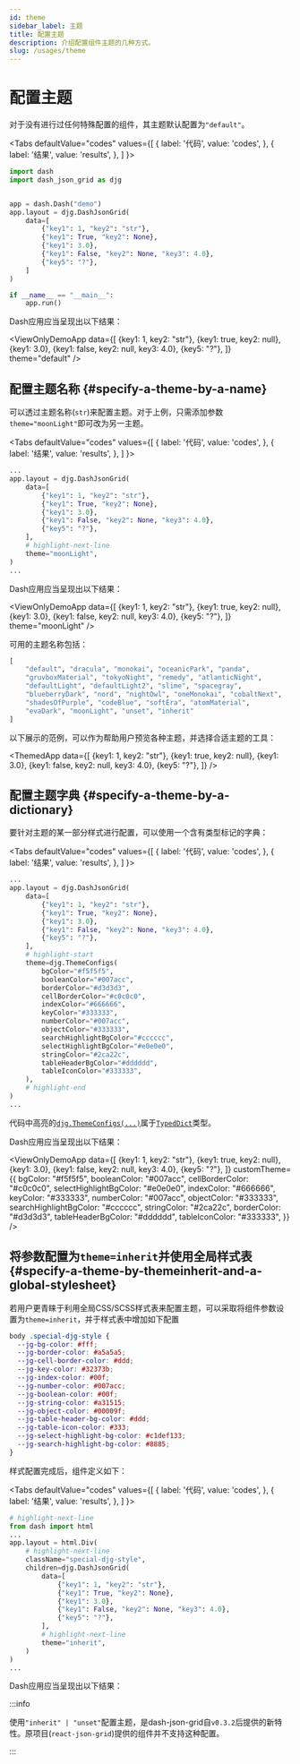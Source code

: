 ```yaml
---
id: theme
sidebar_label: 主题
title: 配置主题
description: 介绍配置组件主题的几种方式。
slug: /usages/theme
---
```




# 配置主题

对于没有进行过任何特殊配置的组件，其主题默认配置为`"default"`。

<Tabs
  defaultValue="codes"
  values={[
    { label: '代码', value: 'codes', },
    { label: '结果', value: 'results', },
  ]
}>

<TabItem value="codes">

```python title="not_themed_example.py" showLineNumbers
import dash
import dash_json_grid as djg


app = dash.Dash("demo")
app.layout = djg.DashJsonGrid(
    data=[
        {"key1": 1, "key2": "str"},
        {"key1": True, "key2": None},
        {"key1": 3.0},
        {"key1": False, "key2": None, "key3": 4.0},
        {"key5": "?"},
    ]
)

if __name__ == "__main__":
    app.run()
```

</TabItem>

<TabItem value="results">

Dash应用应当呈现出以下结果：

<ViewOnlyDemoApp
  data={[
    {key1: 1, key2: "str"},
    {key1: true, key2: null},
    {key1: 3.0},
    {key1: false, key2: null, key3: 4.0},
    {key5: "?"},
  ]}
  theme="default"
/>

</TabItem>

</Tabs>

## 配置主题名称 {#specify-a-theme-by-a-name}

可以透过主题名称(`str`)来配置主题。对于上例，只需添加参数`theme="moonLight"`即可改为另一主题。

<Tabs
  defaultValue="codes"
  values={[
    { label: '代码', value: 'codes', },
    { label: '结果', value: 'results', },
  ]
}>

<TabItem value="codes">

```python showLineNumbers
...
app.layout = djg.DashJsonGrid(
    data=[
        {"key1": 1, "key2": "str"},
        {"key1": True, "key2": None},
        {"key1": 3.0},
        {"key1": False, "key2": None, "key3": 4.0},
        {"key5": "?"},
    ],
    # highlight-next-line
    theme="moonLight",
)
...
```

</TabItem>

<TabItem value="results">

Dash应用应当呈现出以下结果：

<ViewOnlyDemoApp
  data={[
    {key1: 1, key2: "str"},
    {key1: true, key2: null},
    {key1: 3.0},
    {key1: false, key2: null, key3: 4.0},
    {key5: "?"},
  ]}
  theme="moonLight"
/>

</TabItem>

</Tabs>

可用的主题名称包括：

```python
[
    "default", "dracula", "monokai", "oceanicPark", "panda",
    "gruvboxMaterial", "tokyoNight", "remedy", "atlanticNight",
    "defaultLight", "defaultLight2", "slime", "spacegray",
    "blueberryDark", "nord", "nightOwl", "oneMonokai", "cobaltNext",
    "shadesOfPurple", "codeBlue", "softEra", "atomMaterial",
    "evaDark", "moonLight", "unset", "inherit"
]
```

以下展示的范例，可以作为帮助用户预览各种主题，并选择合适主题的工具：

<ThemedApp
  data={[
    {key1: 1, key2: "str"},
    {key1: true, key2: null},
    {key1: 3.0},
    {key1: false, key2: null, key3: 4.0},
    {key5: "?"},
  ]}
/>

## 配置主题字典 {#specify-a-theme-by-a-dictionary}

要针对主题的某一部分样式进行配置，可以使用一个含有类型标记的字典：

<Tabs
  defaultValue="codes"
  values={[
    { label: '代码', value: 'codes', },
    { label: '结果', value: 'results', },
  ]
}>

<TabItem value="codes">

```python showLineNumbers
...
app.layout = djg.DashJsonGrid(
    data=[
        {"key1": 1, "key2": "str"},
        {"key1": True, "key2": None},
        {"key1": 3.0},
        {"key1": False, "key2": None, "key3": 4.0},
        {"key5": "?"},
    ],
    # highlight-start
    theme=djg.ThemeConfigs(
        bgColor="#f5f5f5",
        booleanColor="#007acc",
        borderColor="#d3d3d3",
        cellBorderColor="#c0c0c0",
        indexColor="#666666",
        keyColor="#333333",
        numberColor="#007acc",
        objectColor="#333333",
        searchHighlightBgColor="#cccccc",
        selectHighlightBgColor="#e0e0e0",
        stringColor="#2ca22c",
        tableHeaderBgColor="#dddddd",
        tableIconColor="#333333",
    ),
    # highlight-end
)
...
```

代码中高亮的[`djg.ThemeConfigs(...)`](../../apis/typehints/ThemeConfigs.mdx)属于[`TypedDict`<IconExternalLink/>][link-typeddict]类型。

</TabItem>

<TabItem value="results">

Dash应用应当呈现出以下结果：

<ViewOnlyDemoApp
  data={[
    {key1: 1, key2: "str"},
    {key1: true, key2: null},
    {key1: 3.0},
    {key1: false, key2: null, key3: 4.0},
    {key5: "?"},
  ]}
  customTheme={{
    bgColor: "#f5f5f5",
    booleanColor: "#007acc",
    cellBorderColor: "#c0c0c0",
    selectHighlightBgColor: "#e0e0e0",
    indexColor: "#666666",
    keyColor: "#333333",
    numberColor: "#007acc",
    objectColor: "#333333",
    searchHighlightBgColor: "#cccccc",
    stringColor: "#2ca22c",
    borderColor: "#d3d3d3",
    tableHeaderBgColor: "#dddddd",
    tableIconColor: "#333333",
  }}
/>

</TabItem>

</Tabs>

## 将参数配置为`theme=inherit`并使用全局样式表 {#specify-a-theme-by-themeinherit-and-a-global-stylesheet}

若用户更青睐于利用全局CSS/SCSS样式表来配置主题，可以采取将组件参数设置为`theme=inherit`，并于样式表中增加如下配置

```css
body .special-djg-style {
  --jg-bg-color: #fff;
  --jg-border-color: #a5a5a5;
  --jg-cell-border-color: #ddd;
  --jg-key-color: #32373b;
  --jg-index-color: #00f;
  --jg-number-color: #007acc;
  --jg-boolean-color: #00f;
  --jg-string-color: #a31515;
  --jg-object-color: #00009f;
  --jg-table-header-bg-color: #ddd;
  --jg-table-icon-color: #333;
  --jg-select-highlight-bg-color: #c1def133;
  --jg-search-highlight-bg-color: #8885;
}
```

样式配置完成后，组件定义如下：

<Tabs
  defaultValue="codes"
  values={[
    { label: '代码', value: 'codes', },
    { label: '结果', value: 'results', },
  ]
}>

<TabItem value="codes">

```python showLineNumbers
# highlight-next-line
from dash import html
...
app.layout = html.Div(
    # highlight-next-line
    className="special-djg-style",
    children=djg.DashJsonGrid(
        data=[
            {"key1": 1, "key2": "str"},
            {"key1": True, "key2": None},
            {"key1": 3.0},
            {"key1": False, "key2": None, "key3": 4.0},
            {"key5": "?"},
        ],
        # highlight-next-line
        theme="inherit",
    )
)
...
```

</TabItem>

<TabItem value="results">

Dash应用应当呈现出以下结果：

<div className="special-djg-style">
  <ViewOnlyDemoApp
    data={[
      {key1: 1, key2: "str"},
      {key1: true, key2: null},
      {key1: 3.0},
      {key1: false, key2: null, key3: 4.0},
      {key5: "?"},
    ]}
    theme="inherit"
  />
</div>

</TabItem>

</Tabs>

:::info

使用`"inherit" | "unset"`配置主题，是dash-json-grid自`v0.3.2`后提供的新特性。原项目(`react-json-grid`)提供的组件并不支持这种配置。

:::

[link-typeddict]:https://docs.python.org/3/library/typing.html#typing.TypedDict

